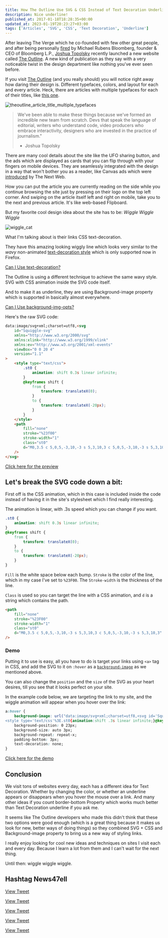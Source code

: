 ```yaml
---
title: How The Outline Use SVG & CSS Instead of Text Decoration Underline
description: Nice underline!
published_at: 2017-01-18T18:28:35+00:00
updated_at: 2023-01-19T20:23:27+03:00
tags: ['Articles', 'SVG', 'CSS', 'Text Decoration', 'Underline']
---
```


After leaving The Verge which he co-founded with few other great people, and after being personally [fired][1] by Michael Rubens Bloomberg, founder & CEO of Bloomberg L.P., [Joshua Topolsky][2] recently launched a new website called [The Outline][3]. A new kind of publication as they say with a very noticeable twist in the design department like nothing you've ever seen before.

If you visit [The Outline][4] (and you really should) you will notice right away how daring their design is. Different typefaces, colors, and layout for each and every article. Heck, there are articles with multiple typefaces for each of their titles, like [this one][5].

![theoutline_article_title_multiple_typefaces](/images/posts/theoutline_article_title_multiple_typefaces.png)

> We've been able to make these things because we've formed an incredible new team from scratch. Devs that speak the language of editorial, writers who understand code, video producers who embrace interactivity, designers who are invested in the practice of journalism."
> - Joshua Topolsky

There are many cool details about the site like the UFO sharing button, and the ads which are displayed as cards that you can flip through with your fingers on mobile devices. They are seamlessly integrated with the design in a way that won't bother you as a reader, like Canvas ads which were [introduced][7] by The Next Web.

How you can put the article you are currently reading on the side while you continue browsing the site just by pressing on their logo on the top left corner. And swiping on the article itself left and right on mobile, take you to the next and previous article. It's like web-based Flipboard.

But my favorite cool design idea about the site has to be: _Wiggle Wiggle Wiggle_

![wiggle_cat](/images/posts/wiggle_cat.gif)

What I'm talking about is their links CSS text-decoration.

They have this amazing looking wiggly line which looks very similar to the _wavy_ non-animated [text-decoration style][8] which is only supported now in Firefox.

[Can I Use text-decoration?](http://caniuse.com/#feat=text-decoration)

The Outline is using a different technique to achieve the same wavy style. SVG with CSS animation inside the SVG code itself.

And to make it as underline, they are using Background-image property which is supported in basically almost everywhere.

[Can I Use background-img-opts?](http://caniuse.com/#feat=background-img-opts)

Here's the raw SVG code:

```html
data:image/svg+xml;charset=utf8,<svg
	id="Squiggle-svg"
	xmlns="http://www.w3.org/2000/svg"
	xmlns:xlink="http://www.w3.org/1999/xlink"
	xmlns:ev="http://www.w3.org/2001/xml-events"
	viewBox="0 0 20 4"
	version="1.1"
>
	<style type="text/css">
		.st0 {
			animation: shift 0.3s linear infinite;
		}
		@keyframes shift {
			from {
				transform: translateX(0);
			}
			to {
				transform: translateX(-20px);
			}
		}
	</style>
	<path
		fill="none"
		stroke="%23f00"
		stroke-width="1"
		class="st0"
		d="M0,3.5 c 5,0,5,-3,10,-3 s 5,3,10,3 c 5,0,5,-3,10,-3 s 5,3,10,3"
	/>
</svg>
```

[Click here for the preview](https://glitch.com/embed/#!/embed/the-outline-original-underline)

## Let's break the SVG code down a bit:

First off is the CSS animation, which in this case is included inside the code instead of having it in the site's stylesheet which I find really interesting.

The animation is linear, with .3s speed which you can change if you want.

```css
.st0 {
	animation: shift 0.3s linear infinite;
}
@keyframes shift {
	from {
		transform: translateX(0);
	}
	to {
		transform: translateX(-20px);
	}
}
```

`Fill` is the white space below each bump. `Stroke` is the color of the line, which in my case I've set to `%23F00`. The `Stroke-width` is the thickness of the line.

`Class` is used so you can target the line with a CSS animation, and `d` is a string which contains the path.

```html
<path
	fill="none"
	stroke="%23F00"
	stroke-width="1"
	class="st0"
	d="M0,3.5 c 5,0,5,-3,10,-3 s 5,3,10,3 c 5,0,5,-3,10,-3 s 5,3,10,3"
/>
```

### Demo

Putting it to use is easy, all you have to do is target your links using `<a>` tag in CSS, and add the SVG to it on `:hover` as a [`background-image`][9] as we mentioned above.

You can also change the `position` and the `size` of the SVG as your heart desires, till you see that it looks perfect on your site.

In the example code below, we are targeting the link to my site, and the wiggle animation will appear when you hover over the link:

```css
a:hover {
	background-image: url("data:image/svg+xml;charset=utf8,<svg id='Squiggle-svg' xmlns='http://www.w3.org/2000/svg' xmlns:xlink='http://www.w3.org/1999/xlink' xmlns:ev='http://www.w3.org/2001/xml-events' viewBox='0 0 20 4'>
<style type='text/css'%3E.st0{animation:shift .3s linear infinite;}@keyframes shift {from {transform:translateX(0);}to {transform:translateX(-20px);}}%3C/style><path fill='none' stroke='%23f00' stroke-width='1' class='st0' d='M0,3.5 c 5,0,5,-3,10,-3 s 5,3,10,3 c 5,0,5,-3,10,-3 s 5,3,10,3'/></svg>");
	background-position: 0 23px;
	background-size: auto 3px;
	background-repeat: repeat-x;
	padding-bottom: 3px;
	text-decoration: none;
}
```

[Click here for the demo](https://glitch.com/embed/#!/embed/svg-underline-animation-demo)

## Conclusion

We visit tons of websites every day, each has a different idea for Text Decoration. Whether by changing the color, or whether an underline appears or disappears when you hover the mouse over a link. And many other ideas if you count border-bottom Property which works much better than Text Decoration underline if you ask me.

It seems like The Outline developers who made this didn't think that these two options were good enough (which is a great thing because it makes us look for new, better ways of doing things) so they combined SVG + CSS and Background-image property to bring us a new way of styling links.

I really enjoy looking for cool new ideas and techniques on sites I visit each and every day. Because I learn a lot from them and I can't wait for the next thing.

Until then: wiggle wiggle wiggle.

## Hashtag News47ell

[View Tweet](https://twitter.com/joshuatopolsky/status/821791856698781696)

[View Tweet](https://twitter.com/FrontendDaily/status/829400212506607617)

[View Tweet](https://twitter.com/jburnmurdoch/status/829956082751528960)

[View Tweet](https://twitter.com/davydog187/status/992058455824494598)

[View Tweet](https://twitter.com/DiorWar/status/821943645469188100)

[1]: https://www.nytimes.com/2015/07/11/business/media/joshua-topolsky-web-chief-bloomberg-leaving.html
[2]: https://twitter.com/joshuatopolsky
[3]: https://theoutline.com/post/420/welcome-to-the-outline
[4]: https://theoutline.com/
[5]: https://theoutline.com/post/889/two-professors-created-a-course-on-how-to-recognize-bullshit
[7]: https://www.news47ell.com/news/the-next-web-introduce-canvas-ads/
[8]: https://developer.mozilla.org/en-US/docs/Web/CSS/text-decoration-style
[9]: https://developer.mozilla.org/en/docs/Web/CSS/background-image
